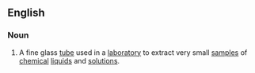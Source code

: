 ==English==

===Noun===
{{en-noun}}

# {{lb|en|analytical chemistry}} A fine glass [[tube]] used in a [[laboratory]] to extract very small [[sample]]s of [[chemical]] [[liquid]]s and [[solution]]s.